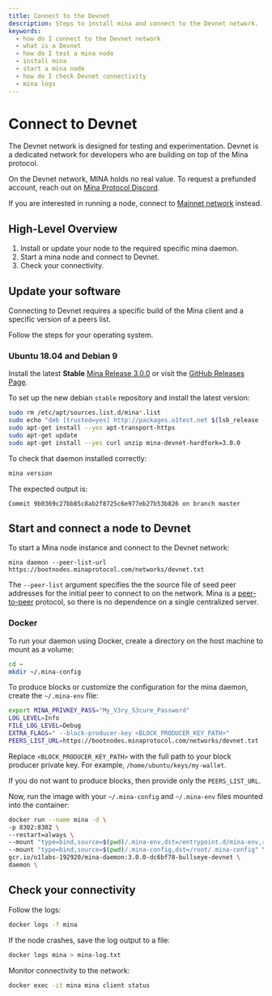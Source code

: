 ```yaml
---
title: Connect to the Devnet
description: Steps to install mina and connect to the Devnet network.
keywords:
  - how do I connect to the Devnet network
  - what is a Devnet
  - how do I test a mina node
  - install mina
  - start a mina node
  - how do I check Devnet connectivity
  - mina logs
---
```


# Connect to Devnet

The Devnet network is designed for testing and experimentation. Devnet is a dedicated network for developers who are building on top of the Mina protocol.

On the Devnet network, MINA holds no real value. To request a prefunded account, reach out on [Mina Protocol Discord](https://discord.gg/minaprotocol).

If you are interested in running a node, connect to [Mainnet network](connecting-to-the-network) instead.

## High-Level Overview

1. Install or update your node to the required specific mina daemon.
1. Start a mina node and connect to Devnet.
1. Check your connectivity.

## Update your software

Connecting to Devnet requires a specific build of the Mina client and a specific version of a peers list.

Follow the steps for your operating system.

### Ubuntu 18.04 and Debian 9

Install the latest **Stable** [Mina Release 3.0.0](https://github.com/MinaProtocol/mina/releases/tag/3.0.0devnet) or visit the [GitHub Releases Page](https://github.com/MinaProtocol/mina/discussions/15491).

To set up the new debian `stable` repository and install the latest version:

```sh
sudo rm /etc/apt/sources.list.d/mina*.list
sudo echo "deb [trusted=yes] http://packages.o1test.net $(lsb_release -cs) devnet" | sudo tee /etc/apt/sources.list.d/mina-devnet.list
sudo apt-get install --yes apt-transport-https
sudo apt-get update
sudo apt-get install --yes curl unzip mina-devnet-hardfork=3.0.0
```

To check that daemon installed correctly:

```sh
mina version
```

The expected output is:

```text
Commit 9b0369c27bb85c8ab2f8725c6e977eb27b53b826 on branch master
```

## Start and connect a node to Devnet

To start a Mina node instance and connect to the Devnet network:

```
mina daemon --peer-list-url https://bootnodes.minaprotocol.com/networks/devnet.txt
```

The `--peer-list` argument specifies the the source file of seed peer addresses for the initial peer to connect to on the network. Mina is a [peer-to-peer](/glossary#peer-to-peer) protocol, so there is no dependence on a single centralized server.

### Docker

To run your daemon using Docker, create a directory on the host machine to mount as a volume:

```sh
cd ~
mkdir ~/.mina-config
```

To produce blocks or customize the configuration for the mina daemon, create the `~/.mina-env` file:

```sh
export MINA_PRIVKEY_PASS="My_V3ry_S3cure_Password"
LOG_LEVEL=Info
FILE_LOG_LEVEL=Debug
EXTRA_FLAGS=" --block-producer-key <BLOCK_PRODUCER_KEY_PATH>"
PEERS_LIST_URL=https://bootnodes.minaprotocol.com/networks/devnet.txt
```

Replace `<BLOCK_PRODUCER_KEY_PATH>` with the full path to your block producer private key. For example, `/home/ubuntu/keys/my-wallet`.

If you do not want to produce blocks, then provide only the `PEERS_LIST_URL`.

Now, run the image with your `~/.mina-config` and `~/.mina-env` files mounted into the container:

```sh
docker run --name mina -d \
-p 8302:8302 \
--restart=always \
--mount "type=bind,source=$(pwd)/.mina-env,dst=/entrypoint.d/mina-env,readonly" \
--mount "type=bind,source=$(pwd)/.mina-config,dst=/root/.mina-config" \
gcr.io/o1labs-192920/mina-daemon:3.0.0-dc6bf78-bullseye-devnet \
daemon \
```

## Check your connectivity

Follow the logs:

```sh
docker logs -f mina
```

If the node crashes, save the log output to a file:

```sh
docker logs mina > mina-log.txt
```

Monitor connectivity to the network:

```sh
docker exec -it mina mina client status
```
